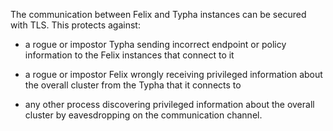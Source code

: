 The communication between Felix and Typha instances can be secured with TLS.
This protects against:

- a rogue or impostor Typha sending incorrect endpoint or policy information
  to the Felix instances that connect to it

- a rogue or impostor Felix wrongly receiving privileged information about the
  overall cluster from the Typha that it connects to

- any other process discovering privileged information about the overall
  cluster by eavesdropping on the communication channel.
